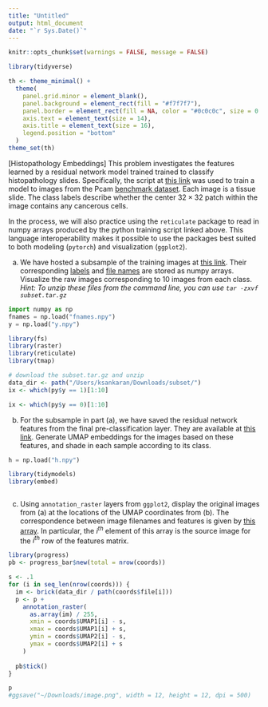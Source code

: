 ```yaml
---
title: "Untitled"
output: html_document
date: "`r Sys.Date()`"
---
```


```r
knitr::opts_chunk$set(warnings = FALSE, message = FALSE)
```

```r
library(tidyverse)

th <- theme_minimal() + 
  theme(
    panel.grid.minor = element_blank(),
    panel.background = element_rect(fill = "#f7f7f7"),
    panel.border = element_rect(fill = NA, color = "#0c0c0c", size = 0.6),
    axis.text = element_text(size = 14),
    axis.title = element_text(size = 16),
    legend.position = "bottom"
  )
theme_set(th)
```

[Histopathology Embeddings] This problem investigates the features learned by
a residual network model trained trained to classify histopathology slides.
Specifically, the script at [this
link](https://colab.research.google.com/drive/1bPFz718F-YE0iUcdkm2kc0Aeg8g6-Neh?usp=sharing)
was used to train a model to images from the Pcam [benchmark
dataset](https://www.kaggle.com/competitions/histopathologic-cancer-detection/data).
Each image is a tissue slide. The class labels describe whether the center $32 \times 32$ patch within the image contains any cancerous cells.

In the process, we will also practice using the `reticulate` package to read in
numpy arrays produced by the python training script linked above. This language
interoperability makes it possible to use the packages best suited to both
modeling (`pytorch`) and visualization (`ggplot2`).

a. We have hosted a subsample of the training images at [this
link](https://github.com/krisrs1128/stat479_s22/blob/main/_slides/week13/exercises/subset.tar.gz?raw=true).
Their corresponding [labels](https://github.com/krisrs1128/stat479_s22/blob/main/_slides/week13/exercises/y.npy?raw=true) and [file names](https://raw.githubusercontent.com/krisrs1128/stat479_s22/main/_slides/week13/exercises/fnames.npy) are stored as numpy arrays. Visualize the raw images corresponding to 10 images from each class. _Hint: To unzip these files from the command line, you can use `tar -zxvf subset.tar.gz`_  

```python
import numpy as np
fnames = np.load("fnames.npy")
y = np.load("y.npy")
```

```r
library(fs)
library(raster)
library(reticulate)
library(tmap)

# download the subset.tar.gz and unzip
data_dir <- path("/Users/ksankaran/Downloads/subset/")
ix <- which(py$y == 1)[1:10]
```

```r
ix <- which(py$y == 0)[1:10]
```

b. For the subsample in part (a), we have saved the residual network
features from the final pre-classification layer. They are available
at [this
link](https://github.com/krisrs1128/stat479_s22/blob/main/_slides/week13/exercises/h.npy?raw=true).
Generate UMAP embeddings for the images based on these features, and shade
in each sample according to its class.

```python
h = np.load("h.npy")
```

```r
library(tidymodels)
library(embed)
```

```r
```

c. Using `annotation_raster` layers from `ggplot2`, display the original
images from (a) at the locations of the UMAP coordinates from (b). The
correspondence between image filenames and features is given by [this
array](https://github.com/krisrs1128/stat479_s22/blob/main/_slides/week13/exercises/fnames.npy?raw=true).
In particular, the $i^{th}$ element of this array is the source image for
the $i^{th}$ row of the features matrix.

```r
library(progress)
pb <- progress_bar$new(total = nrow(coords))

s <- .1
for (i in seq_len(nrow(coords))) {
  im <- brick(data_dir / path(coords$file[i]))
  p <- p + 
    annotation_raster(
      as.array(im) / 255, 
      xmin = coords$UMAP1[i] - s, 
      xmax = coords$UMAP1[i] + s, 
      ymin = coords$UMAP2[i] - s, 
      ymax = coords$UMAP2[i] + s
    )
  
  pb$tick()
}

p
#ggsave("~/Downloads/image.png", width = 12, height = 12, dpi = 500)
```

